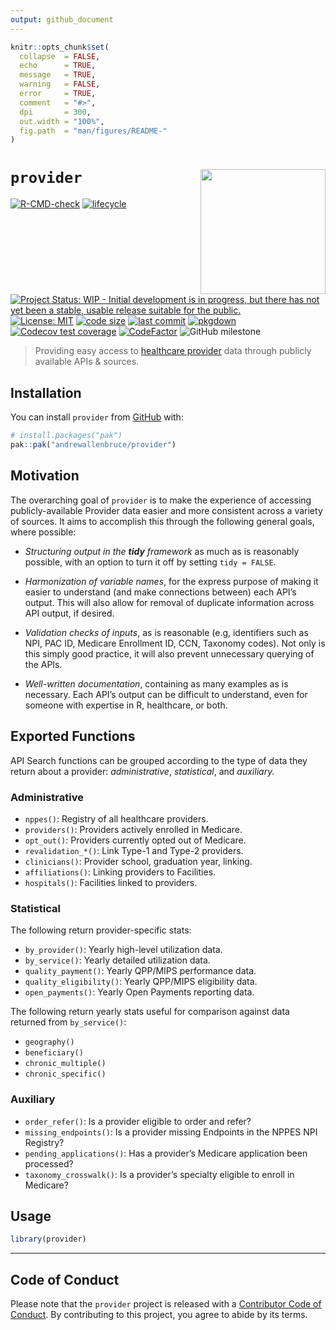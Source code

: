 ```yaml
---
output: github_document
---
```


<!-- README.md is generated from README.Rmd. Please edit that file -->

```r
knitr::opts_chunk$set(
  collapse  = FALSE,
  echo      = TRUE,
  message   = TRUE, 
  warning   = FALSE,
  error     = TRUE,
  comment   = "#>",
  dpi       = 300, 
  out.width = "100%",
  fig.path  = "man/figures/README-"
)
```

# `provider` <img src="man/figures/logo.svg" align="right" height="200" />

<!-- badges: start -->
[![R-CMD-check](https://github.com/andrewallenbruce/provider/actions/workflows/R-CMD-check.yaml/badge.svg)](https://github.com/andrewallenbruce/provider/actions/workflows/R-CMD-check.yaml)
[![lifecycle](https://img.shields.io/badge/lifecycle-experimental-orange.svg)](https://lifecycle.r-lib.org/articles/stages.html#experimental)
[![Project Status: WIP - Initial development is in progress, but there has not yet been a stable, usable release suitable for the public.](https://www.repostatus.org/badges/latest/wip.svg)](https://www.repostatus.org/#wip)
[![License: MIT](https://img.shields.io/badge/license-MIT-blue.svg)](https://choosealicense.com/licenses/mit/)
[![code size](https://img.shields.io/github/languages/code-size/andrewallenbruce/provider.svg)](https://github.com/andrewallenbruce/provider)
[![last commit](https://img.shields.io/github/last-commit/andrewallenbruce/provider.svg)](https://github.com/andrewallenbruce/provider/commits/main)
[![pkgdown](https://github.com/andrewallenbruce/provider/actions/workflows/pkgdown.yaml/badge.svg)](https://github.com/andrewallenbruce/provider/actions/workflows/pkgdown.yaml)
[![Codecov test coverage](https://codecov.io/gh/andrewallenbruce/provider/branch/main/graph/badge.svg)](https://app.codecov.io/gh/andrewallenbruce/provider?branch=main)
[![CodeFactor](https://www.codefactor.io/repository/github/andrewallenbruce/provider/badge)](https://www.codefactor.io/repository/github/andrewallenbruce/provider)
![GitHub milestone](https://img.shields.io/github/milestones/progress/andrewallenbruce/provider/1?color=white&logo=milestones)
<!-- badges: end -->

> Providing easy access to [healthcare provider](https://en.wikipedia.org/wiki/Health_care_provider) data through publicly available APIs & sources.

## Installation

You can install `provider` from [GitHub](https://github.com/) with:

``` r
# install.packages("pak")
pak::pak("andrewallenbruce/provider")
```

## Motivation

The overarching goal of `provider` is to make the experience of accessing publicly-available Provider data easier and more consistent across a variety of sources. It aims to accomplish this through the following general goals, where possible:

   * *Structuring output in the **tidy** framework* as much as is reasonably possible, with an option to turn it off by setting `tidy = FALSE`.

   * *Harmonization of variable names*, for the express purpose of making it easier to understand (and make connections between) each API's output. This will also allow for removal of duplicate information across API output, if desired.
   
   * *Validation checks of inputs*, as is reasonable (e.g, identifiers such as NPI, PAC ID, Medicare Enrollment ID, CCN, Taxonomy codes). Not only is this simply good practice, it will also prevent unnecessary querying of the APIs.
   
   * *Well-written documentation*, containing as many examples as is necessary. Each API's output can be difficult to understand, even for someone with expertise in R, healthcare, or both.


## Exported Functions

API Search functions can be grouped according to the type of data they return about a provider: *administrative*, *statistical*, and *auxiliary.*

### Administrative

   - `nppes()`: Registry of all healthcare providers.
   - `providers()`: Providers actively enrolled in Medicare.
   - `opt_out()`: Providers currently opted out of Medicare.
   - `revalidation_*()`: Link Type-1 and Type-2 providers.
   - `clinicians()`: Provider school, graduation year, linking.
   - `affiliations()`: Linking providers to Facilities.
   - `hospitals()`: Facilities linked to providers.

### Statistical

The following return provider-specific stats:

   - `by_provider()`: Yearly high-level utilization data.
   - `by_service()`: Yearly detailed utilization data.
   - `quality_payment()`: Yearly QPP/MIPS performance data.
   - `quality_eligibility()`: Yearly QPP/MIPS eligibility data.
   - `open_payments()`: Yearly Open Payments reporting data.

The following return yearly stats useful for comparison against data returned from `by_service()`:

   - `geography()`
   - `beneficiary()`
   - `chronic_multiple()`
   - `chronic_specific()`

### Auxiliary

   - `order_refer()`: Is a provider eligible to order and refer?
   - `missing_endpoints()`: Is a provider missing Endpoints in the NPPES NPI Registry?
   - `pending_applications()`: Has a provider's Medicare application been processed?
   - `taxonomy_crosswalk()`: Is a provider's specialty eligible to enroll in Medicare?

## Usage

```r
library(provider)
```



------------------------------------------------------------------------------

## Code of Conduct

Please note that the `provider` project is released with a [Contributor Code of Conduct](https://andrewallenbruce.github.io/provider/CODE_OF_CONDUCT.html). By contributing to this project, you agree to abide by its terms.


